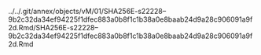 ../../.git/annex/objects/vM/01/SHA256E-s22228--9b2c32da34ef94225f1dfec883a0b8f1c1b38a0e8baab24d9a28c906091a9f2d.Rmd/SHA256E-s22228--9b2c32da34ef94225f1dfec883a0b8f1c1b38a0e8baab24d9a28c906091a9f2d.Rmd